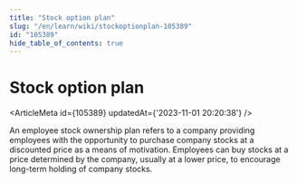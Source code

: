 ```yaml
---
title: "Stock option plan"
slug: "/en/learn/wiki/stockoptionplan-105389"
id: "105389"
hide_table_of_contents: true
---
```



# Stock option plan

<ArticleMeta id={105389} updatedAt={'2023-11-01 20:20:38'} />
<div className='border-solid border-b border-t-0 my-4 border-[var(--ifm-color-gray-300)]' />

An employee stock ownership plan refers to a company providing employees with the opportunity to purchase company stocks at a discounted price as a means of motivation. Employees can buy stocks at a price determined by the company, usually at a lower price, to encourage long-term holding of company stocks.
